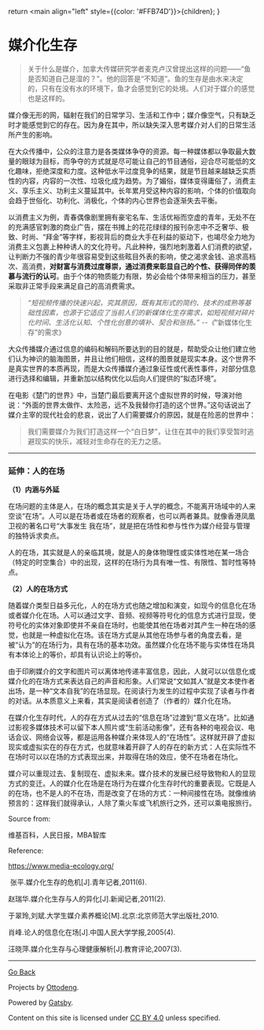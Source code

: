   return <main align="left" style={{color: '#FFB74D'}}>{children}</main>;
}

<title>媒介化生存</title>

# 媒介化生存

>    关于什么是媒介，加拿大传媒研究学者麦克卢汉曾提出这样的问题——“鱼是否知道自己是湿的？”。他的回答是“不知道”。鱼的生存是由水来决定的，只有在没有水的环境下，鱼才会感觉到它的处境。人们对于媒介的感觉也是这样的。

  媒介像无形的网，辐射在我们的日常学习、生活和工作中；媒介像空气，只有缺乏时才能感觉到它的存在。因为身在其中，所以缺失深入思考媒介对人们的日常生活所产生的影响。

  在大众传播中，公众的注意力是各类媒体争夺的资源。每一种媒体都以争取最大数量的眼球为目标，而争夺的方式就是尽可能让自己的节目通俗，迎合尽可能低的文化趣味，拒绝深度和力度。这种低水平过度竞争的结果，就是节目越来越缺乏实质性的内容，内容的一次性、垃圾化成为趋势。为了媚俗，媒体变得庸俗了，消费主义、享乐主义、功利主义蔓延其中。长年累月受这种内容的影响，个体的价值取向会趋于世俗化、功利化、消极化，个体的内心世界也会逐渐失去平衡。

  以消费主义为例，青春偶像剧里拥有豪宅名车、生活优裕而空虚的青年，无处不在的充满感官刺激的商业广告，摆在书摊上的花花绿绿的报刊杂志中不乏奢华、极致、时尚、“拜金”等字样，影视背后的商业大手在利益的驱动下，也竭尽全力地为消费主义包裹上种种诱人的文化符号。凡此种种，强烈地刺激着人们消费的欲望，让判断力不强的青少年很容易受到这些眩目外表的影响，使之渴求金钱、追求高档次、高消费，**对财富与消费过度尊崇，通过消费来彰显自己的个性、获得同伴的羡慕与流行的认可**。由于个体的物质能力有限，势必会给个体带来相当的压力，甚至采取非正常手段来满足自己的高消费需求。

>   *“短视频传播的快速兴起，究其原因，既有其形式的简约、技术的成熟等基础性因素，也源于它适应了当前人们的新媒体化生存需求，如短视频对碎片化时间、生活化认知、个性化创意的填补、契合和张扬。” --《*“新媒体化生存”的需求》

 大众传播媒介通过信息的编码和解码所要达到的目的就是，帮助受众让他们建立他们认为神识的脑海图景，并且让他们相信，这样的图景就是现实本身。这个世界不是真实世界的本质再现，而是大众传播媒介通过象征性或代表性事件，对部分信息进行选择和编辑，并重新加以结构优化以后向人们提供的“拟态环境”。

  在电影《楚门的世界》中，当楚门最后要离开这个虚拟世界的时候，导演对他说：“外面的世界太做作、太险恶，远不及我替你打造的这个世界。”这句话说出了媒介主宰的现代社会的悲哀，说出了人们需要媒介的原因，就是在险恶的世界中：

> 我们需要媒介为我们打造这样一个“白日梦”，让住在其中的我们享受暂时逃避现实的快乐，减轻对生命存在的无力之感。





------

### 延伸：人的在场 

 **（1）内涵与外延**

 在场问题的主体是人，在场的概念其实是关于人学的概念，不能离开场域中的人来空谈“在场”。人可以是在场者或在场者的观察者，也可以两者兼具。就像香港凤凰卫视的著名口号“大事发生 我在场”，就是把在场性和参与性作为媒介经营与管理的独特诉求卖点。

 人的在场，其实就是人的亲临其境，就是人的身体物理性或实体性地在某一场合（特定的时空集合）中的出现，这样的在场行为具有唯一性、有限性、暂时性等特点。

 **（2）人的在场方式**

 随着媒介类型日益多元化，人的在场方式也随之增加和演变，如现今的信息化在场或者媒介化在场。人可以通过文字、音频、视频等符号化的信息方式进行显现，使符号化的实体对象即使并不亲自在场时，也能使其他在场者对其产生一种在场的感觉，也就是一种虚拟化在场。该在场方式是从其他在场参与者的角度去看，是被“认为”的在场行为，具有在场的基本功效。虽然媒介化在场不能与实体性在场具有本体论上的等价，却具有认识论上的等价。

 由于印刷媒介的文字和图片可以离体地传递丰富信息，因此，人就可以以信息化或媒介化的在场方式来表达自己的声音和形象。人们常说“文如其人”就是文本使作者出场，是一种“文本自我”的在场显现。在阅读行为发生的过程中实现了读者与作者的对话。从本质意义上来看，其实是阅读者创造了（作者的）媒介化在场。

 在媒介化生存时代，人的存在方式从过去的“信息在场”过渡到“意义在场”。比如通过影视多媒体技术可以留下本人照片或“生前活动影像”，还有各种的电视会议、电话会议、网络会议等，都是运用各种媒介来体现人的“在场性”。这样就开辟了虚拟现实或虚拟实在的存在方式，也就意味着开辟了人的存在的新方式：人在实际性不在场时可以以在场的方式表现出来，并取得在场的效应，使不在场者在场化。

 媒介可以重现过去、复制现在、虚拟未来。媒介技术的发展已经导致物和人的显现方式的变迁。人的媒介化在场是在场行为在媒介化生存时代的重要表现。它既是人的在场，也不是人的不在场，而是改变了在场的方式：一种间接性在场。就像维纳预言的：这样我们就得承认，人除了乘火车或飞机旅行之外，还可以乘电报旅行。



Source from:

维基百科，人民日报，MBA智库

Reference:

 https://www.media-ecology.org/

​    张平.媒介化生存的危机[J].青年记者,2011(6).

 赵瑞华.媒介化生存与人的异化[J].新闻记者,2011(2).

 于翠玲,刘斌.大学生媒介素养概论[M].北京:北京师范大学出版社,2010.

 肖峰.论人的信息化在场[J].中国人民大学学报,2005(4).

 汪晓萍.媒介化生存与心理健康解析[J].教育评论,2007(3).

------

[Go Back](../)

Projects by [Ottodeng](https://ottoqwq.me).

Powered by [Gatsby](https://www.gatsbyjs.com).

Content on this site is licensed under [CC BY 4.0](https://creativecommons.org/licenses/by/4.0/)  unless specified.
